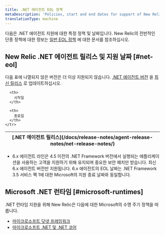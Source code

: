 ```yaml
---
title: .NET 에이전트 EOL 정책
metaDescription: 'Policies, start and end dates for support of New Relic .NET agent releases.'
translationType: machine
---
```


다음은 .NET 에이전트 지원에 대한 특정 정책 및 날짜입니다. New Relic의 전반적인 단종 정책에 대한 정보는 [일반 EOL 정책](/docs/licenses/end-of-life/notification-changes-new-relic-saas-features-distributed-software/) 에 대한 문서를 참조하십시오.

## New Relic .NET 에이전트 릴리스 및 지원 날짜 [#net-eol]

다음 표에 나열되지 않은 버전은 더 이상 지원되지 않습니다. [.NET 에이전트 버전](/docs/apm/agents/net-agent/installation/update-net-agent) 을 [최신 릴리스](/docs/release-notes/agent-release-notes/net-release-notes/) 로 업데이트하십시오.

<table>
  <thead>
    <tr>
      <th>
        [.NET 에이전트 릴리스](/docs/release-notes/agent-release-notes/net-release-notes/)
      </th>

      <th>
        시작일
      </th>

      <th>
        종료일
      </th>
    </tr>
  </thead>

  <EolPage
    agent="dotnet"
    locale="ko"
  />
</table>

* 6.x 에이전트 라인은 4.5 이전의 .NET Framework 버전에서 실행되는 애플리케이션을 사용하는 고객을 지원하기 위해 유지되며 중요한 보안 패치만 받습니다. 최신 6.x 에이전트 버전만 지원됩니다. 6.x 에이전트의 EOL 날짜는 .NET Framework 3.5 서비스 팩 1에 대한 Microsoft의 지원 종료 날짜와 동일합니다.

## Microsoft .NET 런타임 [#microsoft-runtimes]

.NET 런타임 지원을 위해 New Relic은 다음에 대한 Microsoft의 수명 주기 정책을 따릅니다.

* [마이크로소프트 닷넷 프레임워크](https://docs.microsoft.com/en-us/lifecycle/products/microsoft-net-framework)
* [마이크로소프트 .NET 및 .NET 코어](https://docs.microsoft.com/en-us/lifecycle/products/microsoft-net-and-net-core)
